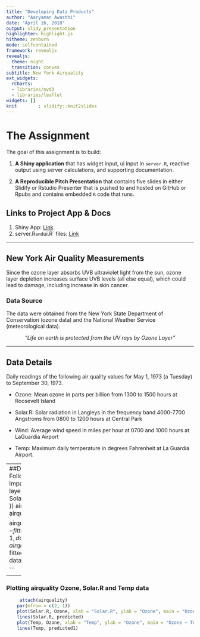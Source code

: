 ```yaml
---
title: "Developing Data Products"
author: "Aaryaman Awasthi"
date: "April 16, 2018"
output: slidy_presentation
highlighter: highlight.js
hitheme: zenburn
mode: selfcontained
framework: revealjs
revealjs:
  theme: night
  transition: convex
subtitle: New York Airquality
ext_widgets:
  rCharts:
  - libraries/nvd3
  - libraries/leaflet
widgets: []
knit        : slidify::knit2slides
---
```



# The Assignment 

The goal of this assignment is to build:

1. __A Shiny application__ that has widget input, ui input in `server.R`, reactive output using server calculations, and supporting documentation.

2. __A Reproducible Pitch Presentation__ that contains five slides in either Slidify or Rstudio Presenter that is pushed to and hosted on GitHub or Rpubs and contains embedded `R` code that runs. 

## Links to Project App & Docs

1. Shiny App: [Link](https://Ravi Shankar Rai.shinyapps.io/MultiOutcome_Shiny/)
2. server.R` and `ui.R` files: [Link](https://github.com/savitakohli/Developing-Data-Products-Final-Project) 

---

## New York Air Quality Measurements

Since the ozone layer absorbs UVB ultraviolet light from the sun, ozone layer depletion increases surface UVB levels (all else equal), which could lead to damage, including increase in skin cancer.

### Data Source

The data were obtained from the New York State Department of Conservation (ozone data) and the National Weather Service (meteorological data).

<center>
_"Life on earth is protected from the UV rays by Ozone Layer"_
</center>

---

## Data Details
Daily readings of the following air quality values for May 1, 1973 (a Tuesday) to September 30, 1973.

- Ozone: Mean ozone in parts per billion from 1300 to 1500 hours at Roosevelt Island

- Solar.R: Solar radiation in Langleys in the frequency band 4000-7700 Angstroms from 0800 to 1200 hours at Central Park

- Wind: Average wind speed in miles per hour at 0700 and 1000 hours at LaGuardia Airport

- Temp: Maximum daily temperature in degrees Fahrenheit at La Guardia Airport.
    

---  
##Data Exploration and Analysis 
Following analysis is to show the impact of Solar.R and Temp on Ozone layer.
    ```r
summary(lm(Ozone ~ Solar.R + Temp - 1, data = airquality ))
    airquality<- airquality[complete.cases(airquality),]
    
    airquality$predicted <- fitted.values(glm(Ozone ~ Solar.R -1, data = airquality))
    airquality$predicted1 <- fitted.values(glm(Ozone ~ Temp -1, data = airquality))
    
    ```

---  
### Plotting airquality Ozone, Solar.R and Temp data
    
```r
     attach(airquality)
    par(mfrow = c(2, 1))
    plot(Solar.R, Ozone, xlab = "Solar.R", ylab = "Ozone", main = "Ozone ~ Solar.R")
    lines(Solar.R, predicted)
    plot(Temp, Ozone, xlab = "Temp", ylab = "Ozone", main = "Ozone ~ Temp")
    lines(Temp, predicted1)
    
```

